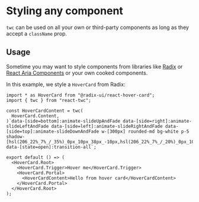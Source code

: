 # Styling any component

`twc` can be used on all your own or third-party components as long as they accept a `className` prop.

## Usage

Sometime you may want to style components from libraries like [Radix](https://www.radix-ui.com/) or [React Aria Components](https://react-spectrum.adobe.com/react-aria/index.html) or your own cooked components.

In this example, we style a `HoverCard` from Radix:

```tsx {4-6,12}
import * as HoverCard from "@radix-ui/react-hover-card";
import { twc } from "react-twc";

const HoverCardContent = twc(
  HoverCard.Content,
)`data-[side=bottom]:animate-slideUpAndFade data-[side=right]:animate-slideLeftAndFade data-[side=left]:animate-slideRightAndFade data-[side=top]:animate-slideDownAndFade w-[300px] rounded-md bg-white p-5 shadow-[hsl(206_22%_7%_/_35%)_0px_10px_38px_-10px,hsl(206_22%_7%_/_20%)_0px_10px_20px_-15px] data-[state=open]:transition-all`;

export default () => (
  <HoverCard.Root>
    <HoverCard.Trigger>Hover me</HoverCard.Trigger>
    <HoverCard.Portal>
      <HoverCardContent>Hello from hover card</HoverCardContent>
    </HoverCard.Portal>
  </HoverCard.Root>
);
```

